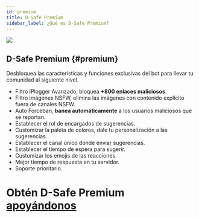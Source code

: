 ```yaml
---
id: premium
title: D-Safe Premium
sidebar_label: ¿Qué es D-Safe Premium?
---
```


<img className="discord-emoji" src="https://cdn.discordapp.com/emojis/770715082379624448.png"></img>

## D-Safe Premium {#premium}
Desbloquea las caracteristicas y funciones exclusivas del bot para llevar tu comunidad al siguiente nivel.

* Filtro IPlogger Avanzado, bloquea __+800 enlaces maliciosos__.
* Filtro imágenes NSFW, elimina las imágenes con contenido explícito fuera de canales NSFW.
* Auto Forceban, __banea automáticamente__ a los usuarios maliciosos que se reportan.
* Establecer el rol de encargados de sugerencias.
* Customizar la paleta de colores, dale tu personalización a las sugerencias.
* Establecer el canal único donde enviar sugerencias.
* Establecer el tiempo de espera para sugerir.
* Customizar los emojis de las reacciones.
* Mejor tiempo de respuesta en tu servidor.
* Soporte prioritario.

# Obtén D-Safe Premium [apoyándonos](support-us.mdx)